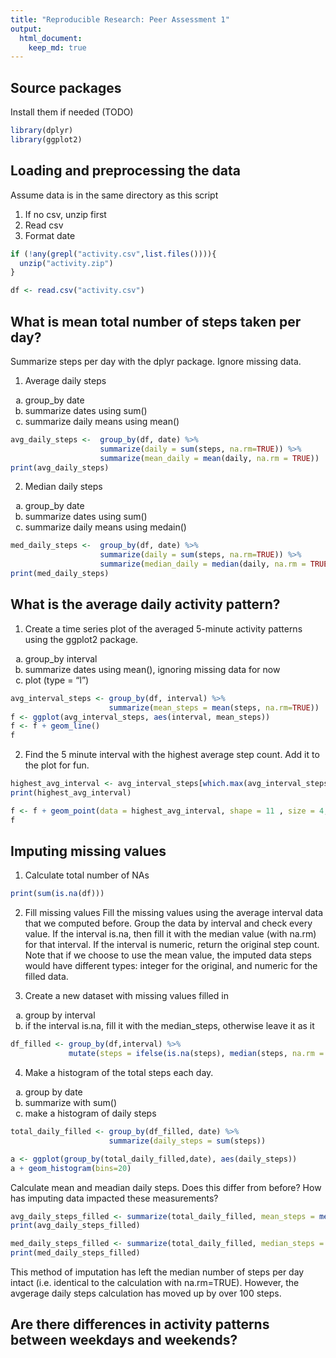 ```yaml
---
title: "Reproducible Research: Peer Assessment 1"
output: 
  html_document:
    keep_md: true
---
```


## Source packages 
Install them if needed (TODO)
```r
library(dplyr)
library(ggplot2)
```


## Loading and preprocessing the data
Assume data is in the same directory as this script

1. If no csv, unzip first
2. Read csv 
3. Format date

```r
if (!any(grepl("activity.csv",list.files()))){
  unzip("activity.zip")
}

df <- read.csv("activity.csv")

```



## What is mean total number of steps taken per day?
Summarize steps per day with the dplyr package. Ignore missing data. 

1. Average daily steps
  a. group_by date 
  b. summarize dates using sum()
  c. summarize daily means using mean()

```r
avg_daily_steps <-  group_by(df, date) %>% 
                    summarize(daily = sum(steps, na.rm=TRUE)) %>%
                    summarize(mean_daily = mean(daily, na.rm = TRUE))
print(avg_daily_steps)
```

2. Median daily steps
  a. group_by date 
  b. summarize dates using sum()
  c. summarize daily means using medain()
  
```r
med_daily_steps <-  group_by(df, date) %>% 
                    summarize(daily = sum(steps, na.rm=TRUE)) %>%
                    summarize(median_daily = median(daily, na.rm = TRUE))
print(med_daily_steps)
```


## What is the average daily activity pattern?

1. Create a time series plot of the averaged 5-minute activity patterns using the ggplot2 package.
  a. group_by interval
  b. summarize dates using mean(), ignoring missing data for now
  c. plot (type = "l")
  
```r
avg_interval_steps <- group_by(df, interval) %>%
                      summarize(mean_steps = mean(steps, na.rm=TRUE))
f <- ggplot(avg_interval_steps, aes(interval, mean_steps))
f <- f + geom_line()
f
```

2. Find the 5 minute interval with the highest average step count. Add it to the plot for fun. 

```r
highest_avg_interval <- avg_interval_steps[which.max(avg_interval_steps$mean_steps), ]
print(highest_avg_interval)

f <- f + geom_point(data = highest_avg_interval, shape = 11 , size = 4, color = "red")
f
```


## Imputing missing values

1. Calculate total number of NAs
```r
print(sum(is.na(df)))
```

2. Fill missing values
Fill the missing values using the average interval data that we computed before. Group the data by interval and check every value. If the interval is.na, then fill it with the median value (with na.rm) for that interval. If the interval is numeric, return the original step count. Note that if we choose to use the mean value, the imputed data steps would have different types: integer for the original, and numeric for the filled data.  

3. Create a new dataset with missing values filled in
  a. group by interval 
  b. if the interval is.na, fill it with the median_steps, otherwise leave it as it

```r
df_filled <- group_by(df,interval) %>%
             mutate(steps = ifelse(is.na(steps), median(steps, na.rm = TRUE), steps))
```

4. Make a histogram of the total steps each day. 
  a. group by date
  b. summarize with sum()
  c. make a histogram of daily steps
```r
total_daily_filled <- group_by(df_filled, date) %>% 
                      summarize(daily_steps = sum(steps))

a <- ggplot(group_by(total_daily_filled,date), aes(daily_steps))
a + geom_histogram(bins=20)
```

Calculate mean and meadian daily steps. Does this differ from before? How has imputing data impacted these measurements?
```r
avg_daily_steps_filled <- summarize(total_daily_filled, mean_steps = mean(daily_steps))
print(avg_daily_steps_filled)

med_daily_steps_filled <- summarize(total_daily_filled, median_steps = median(daily_steps))
print(med_daily_steps_filled)
```

This method of imputation has left the median number of steps per day intact (i.e. identical to the calculation with na.rm=TRUE). However, the avgerage daily steps calculation has moved up by over 100 steps. 




## Are there differences in activity patterns between weekdays and weekends?
